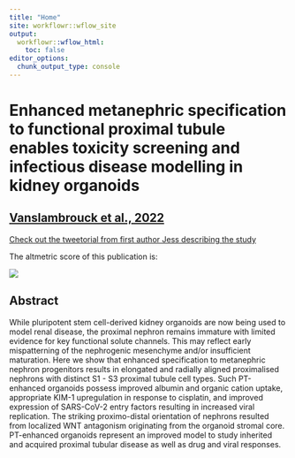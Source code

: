 ```yaml
---
title: "Home"
site: workflowr::wflow_site
output:
  workflowr::wflow_html:
    toc: false
editor_options:
  chunk_output_type: console
---
```


# **Enhanced metanephric specification to functional proximal tubule enables toxicity screening and infectious disease modelling in kidney organoids**

## [Vanslambrouck et al., 2022](https://t.co/X7Dj4uYu85)

[Check out the tweetorial from first author Jess describing the study](https://twitter.com/JMVanslambrouck/status/1579397772645912578)

The altmetric score of this publication is: 
<script type="text/javascript" src="https://d1bxh8uas1mnw7.cloudfront.net/assets/embed.js"></script><div data-badge-type='medium-donut' class='altmetric-embed' data-badge-details='right' data-doi='10.1038/s41467-022-33623-z'></div>



![](../data/Organoid_image.jpg)

## Abstract

While pluripotent stem cell-derived kidney organoids are now being used to model renal disease, the proximal nephron remains immature with limited evidence for key functional solute channels. This may reflect early mispatterning of the nephrogenic mesenchyme and/or insufficient maturation. Here we show that enhanced specification to metanephric nephron progenitors results in elongated and radially aligned proximalised nephrons with distinct S1 - S3 proximal tubule cell types. Such PT-enhanced organoids possess improved albumin and organic cation uptake, appropriate KIM-1 upregulation in response to cisplatin, and improved expression of SARS-CoV-2 entry factors resulting in increased viral replication. The striking proximo-distal orientation of nephrons resulted from localized WNT antagonism originating from the organoid stromal core. PT-enhanced organoids represent an improved model to study inherited and acquired proximal tubular disease as well as drug and viral responses.
